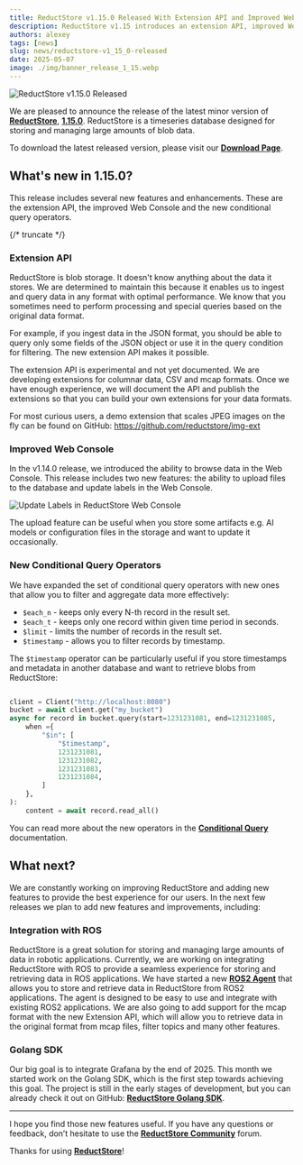 ```yaml
---
title: ReductStore v1.15.0 Released With Extension API and Improved Web Console
description: ReductStore v1.15 introduces an extension API, improved Web Console, and new conditional query operators.
authors: alexey
tags: [news]
slug: news/reductstore-v1_15_0-released
date: 2025-05-07
image: ./img/banner_release_1_15.webp
---
```


![ReductStore v1.15.0 Released](./img/banner_release_1_15.webp)

We are pleased to announce the release of the latest minor version of [**ReductStore**](/), [**1.15.0**](https://github.com/reductstore/reductstore/releases/tag/v1.15.0). ReductStore is a timeseries database designed for storing and managing large amounts of blob data.

To download the latest released version, please visit our [**Download Page**](/download).

## What's new in 1.15.0?

This release includes several new features and enhancements. These are the extension API, the improved Web Console and the new conditional query operators.

{/* truncate */}

### Extension API

ReductStore is blob storage. It doesn't know anything about the data it stores.
We are determined to maintain this because it enables us to ingest and query data in any format with optimal performance.
We know that you sometimes need to perform processing and special queries based on the original data format.

For example, if you ingest data in the JSON format, you should be able to query only some fields of the JSON object or use it in the query condition for filtering.
The new extension API makes it possible.

The extension API is experimental and not yet documented. We are developing extensions for columnar data, CSV and mcap formats.
Once we have enough experience, we will document the API and publish the extensions so that you can build your own extensions for your data formats.

For most curious users, a demo extension that scales JPEG images on the fly can be found on GitHub: https://github.com/reductstore/img-ext

### Improved Web Console

In the v1.14.0 release, we introduced the ability to browse data in the Web Console.
This release includes two new features: the ability to upload files to the database and update labels in the Web Console.

![Update Labels in ReductStore Web Console](./img/web-console.png)

The upload feature can be useful when you store some artifacts e.g. AI models or configuration files in the storage and want to update it occasionally.

### New Conditional Query Operators

We have expanded the set of conditional query operators with new ones that allow you to filter and aggregate data more effectively:

- `$each_n` - keeps only every N-th record in the result set.
- `$each_t` - keeps only one record within given time period in seconds.
- `$limit` - limits the number of records in the result set.
- `$timestamp` - allows you to filter records by timestamp.

The `$timestamp` operator can be particularly useful if you store timestamps and metadata in another database and want to retrieve blobs from ReductStore:

```python

client = Client("http://localhost:8080")
bucket = await client.get("my_bucket")
async for record in bucket.query(start=1231231081, end=1231231085,
    when ={
        "$in": [
            "$timestamp",
            1231231081,
            1231231082,
            1231231083,
            1231231084,
        ]
    },
):
    content = await record.read_all()

```

You can read more about the new operators in the [**Conditional Query**](/docs/conditional-query) documentation.

## What next?

We are constantly working on improving ReductStore and adding new features to provide the best experience for our users.
In the next few releases we plan to add new features and improvements, including:

### Integration with ROS

ReductStore is a great solution for storing and managing large amounts of data in robotic applications.
Currently, we are working on integrating ReductStore with ROS to provide a seamless experience for storing and retrieving data in ROS applications.
We have started a new [**ROS2 Agent**](https://github.com/reductstore/ros2-reduct-agent) that allows you to store and retrieve data in ReductStore from ROS2 applications. The agent is designed to be easy to use and integrate with existing ROS2 applications.
We are also going to add support for the mcap format with the new Extension API, which will allow you to retrieve data in the original format from mcap files, filter topics and many other features.

### Golang SDK

Our big goal is to integrate Grafana by the end of 2025. This month we started work on the Golang SDK, which is the first step towards achieving this goal.
The project is still in the early stages of development, but you can already check it out on GitHub: [**ReductStore Golang SDK**](https://github.com/reductstore/reduct-go).

---

I hope you find those new features useful. If you have any questions or feedback, don’t hesitate to use the [**ReductStore Community**](https://community.reduct.store/signup) forum.

Thanks for using [**ReductStore**](/)!
